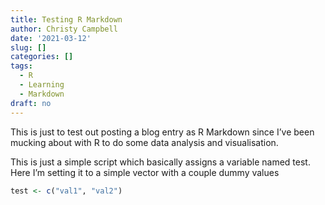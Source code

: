 ```yaml
---
title: Testing R Markdown
author: Christy Campbell
date: '2021-03-12'
slug: []
categories: []
tags:
  - R
  - Learning
  - Markdown
draft: no
---
```



This is just to test out posting a blog entry as R Markdown since I've been mucking about
with R to do some data analysis and visualisation. 

This is just a simple script which basically assigns a variable named test. Here I'm setting it
to a simple vector with a couple dummy values

```r
test <- c("val1", "val2")
```
